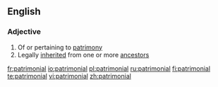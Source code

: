 ==English==

===Adjective===
{{en-adj|-}}

# Of or pertaining to [[patrimony]]
# Legally [[inherited]] from one or more [[ancestor]]s

[[fr:patrimonial]]
[[io:patrimonial]]
[[pl:patrimonial]]
[[ru:patrimonial]]
[[fi:patrimonial]]
[[te:patrimonial]]
[[vi:patrimonial]]
[[zh:patrimonial]]
